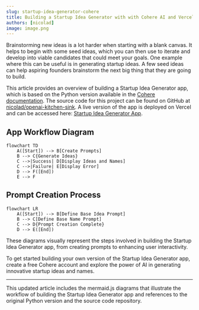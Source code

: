```yaml
---
slug: startup-idea-generator-cohere
title: Building a Startup Idea Generator with with Cohere AI and Vercel AI SDK
authors: [nicolad]
image: image.png
---
```


Brainstorming new ideas is a lot harder when starting with a blank canvas.
It helps to begin with some seed ideas, which you can then use to iterate and develop into viable candidates that could meet your goals.
One example where this can be useful is in generating startup ideas.
A few seed ideas can help aspiring founders brainstorm the next big thing that they are going to build.

This article provides an overview of building a Startup Idea Generator app, which is based on the Python version available in the [Cohere documentation](https://docs.cohere.com/page/startup-idea-generator).
The source code for this project can be found on GitHub at [nicolad/openai-kitchen-sink](https://github.com/nicolad/openai-kitchen-sink/tree/main/apps/startup-idea-generator).
A live version of the app is deployed on Vercel and can be accessed here: [Startup Idea Generator App](https://startup-idea-generator-cohere.vercel.app/).

## App Workflow Diagram

```mermaid
flowchart TD
    A([Start]) --> B[Create Prompts]
    B --> C{Generate Ideas}
    C -->|Success| D[Display Ideas and Names]
    C -->|Failure| E[Display Error]
    D --> F([End])
    E --> F
```

## Prompt Creation Process

```mermaid
flowchart LR
    A([Start]) --> B[Define Base Idea Prompt]
    B --> C[Define Base Name Prompt]
    C --> D{Prompt Creation Complete}
    D --> E([End])
```

These diagrams visually represent the steps involved in building the Startup Idea Generator app, from creating prompts to enhancing user interactivity.

To get started building your own version of the Startup Idea Generator app, create a free Cohere account and explore the power of AI in generating innovative startup ideas and names.

---

This updated article includes the mermaid.js diagrams that illustrate the workflow of building the Startup Idea Generator app and references to the original Python version and the source code repository.

